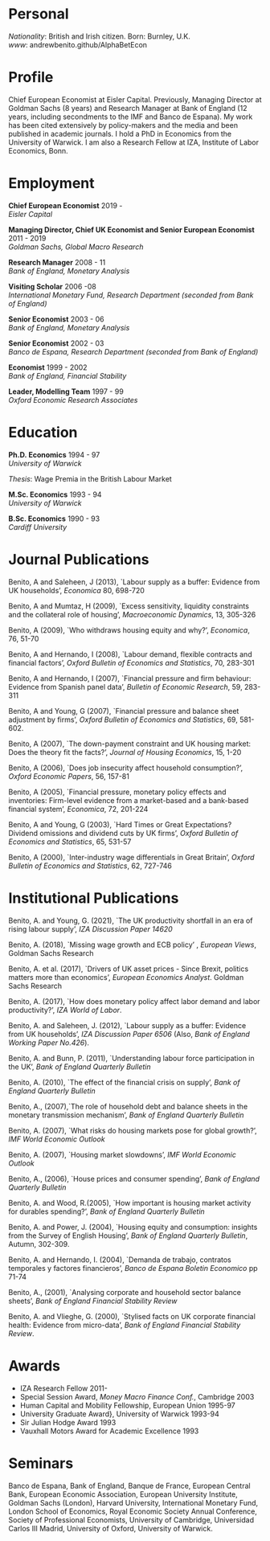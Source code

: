 # Personal
*Nationality*: British and Irish citizen. Born: Burnley, U.K.  
*www*: andrewbenito.github/AlphaBetEcon


# Profile

Chief European Economist at Eisler Capital. Previously, Managing Director at Goldman Sachs (8 years) and Research Manager at Bank of England (12 years, including secondments to the IMF and Banco de Espana). My work has been cited extensively by policy-makers and the media and been published in academic journals. I hold a PhD in Economics from the University of Warwick. I am also a Research Fellow at IZA, Institute of Labor Economics, Bonn.

# Employment 

**Chief European Economist** \hfill 2019 -   
*Eisler Capital*

**Managing Director, Chief UK Economist and Senior European Economist** \hfill 2011 - 2019  
*Goldman Sachs, Global Macro Research*

**Research Manager** \hfill 2008 - 11  
*Bank of England, Monetary Analysis*

**Visiting Scholar** \hfill 2006 -08  
*International Monetary Fund, Research Department (seconded from Bank of England)*

**Senior Economist** \hfill 2003 - 06  
*Bank of England, Monetary Analysis*

**Senior Economist** \hfill 2002 - 03  
*Banco de Espana, Research Department (seconded from Bank of England)*

**Economist** \hfill 1999 - 2002  
*Bank of England, Financial Stability*

**Leader, Modelling Team** \hfill 1997 - 99  
*Oxford Economic Research Associates*

# Education

**Ph.D. Economics** \hfill 1994 - 97  
*University of Warwick*

_Thesis_: Wage Premia in the British Labour Market  

**M.Sc. Economics** \hfill 1993 - 94   
*University of Warwick*

**B.Sc. Economics** \hfill 1990 - 93   
*Cardiff University*

# Journal Publications

Benito, A and Saleheen, J (2013), `Labour supply as a buffer: Evidence from UK households', *Economica* 80, 698-720 

Benito, A and Mumtaz, H (2009), `Excess sensitivity, liquidity constraints and the collateral role of housing', *Macroeconomic Dynamics*, 13, 305-326 

Benito, A (2009), `Who withdraws housing equity and why?', *Economica*, 76, 51-70 

Benito, A and Hernando, I (2008), `Labour demand, flexible contracts and financial factors', *Oxford Bulletin of Economics and Statistics*, 70, 283-301 

Benito, A and Hernando, I (2007), `Financial pressure and firm behaviour: Evidence from Spanish panel data', *Bulletin of Economic Research*, 59, 283-311 

Benito, A and Young, G (2007), `Financial pressure and balance sheet adjustment by firms',
*Oxford Bulletin of Economics and Statistics*, 69, 581-602.

Benito, A (2007), `The down-payment constraint and UK housing market: Does the theory fit the facts?', 
*Journal of Housing Economics*, 15, 1-20 

Benito, A (2006), `Does job insecurity affect household consumption?', *Oxford Economic Papers*, 56, 157-81 

Benito, A (2005), `Financial pressure, monetary policy effects and inventories: Firm-level evidence from a market-based and a bank-based financial system', *Economica*, 72, 201-224 

Benito, A and Young, G (2003), `Hard Times or Great Expectations? Dividend omissions and dividend cuts by UK firms', *Oxford Bulletin of Economics and Statistics*, 65, 531-57 

Benito, A (2000), `Inter-industry wage differentials in Great Britain', *Oxford Bulletin of Economics and Statistics*, 62, 727-746 

# Institutional Publications

Benito, A. and Young, G. (2021), `The UK productivity shortfall in an era of rising labour supply', *IZA Discussion Paper 14620* 

Benito, A. (2018), `Missing wage growth and ECB policy' , *European Views*, Goldman Sachs Research 

Benito, A. et al. (2017), `Drivers of UK asset prices - Since Brexit, politics matters more than economics', *European Economics Analyst*. Goldman Sachs Research

Benito, A. (2017), `How does monetary policy affect labor demand and labor productivity?', *IZA World of Labor*.

Benito, A. and Saleheen, J. (2012), `Labour supply as a buffer: Evidence from UK households',
*IZA Discussion Paper 6506* (Also, *Bank of England Working Paper No.426*). 

Benito, A. and Bunn, P. (2011), `Understanding labour force participation in the UK', *Bank of England Quarterly Bulletin*  

Benito, A. \textit{et al} (2010), `The effect of the financial crisis on supply', *Bank of England Quarterly Bulletin* 

Benito, A., \textit{et al} (2007),`The role of household debt and balance sheets in the monetary transmission mechanism', *Bank of England Quarterly Bulletin*

Benito, A. (2007), `What risks do housing markets pose for global growth?', *IMF World Economic Outlook*

Benito, A. (2007), `Housing market slowdowns', *IMF World Economic Outlook*

Benito, A., \textit{et al} (2006), `House prices and consumer spending', *Bank of England Quarterly Bulletin*

Benito, A. and Wood, R.(2005), `How important is housing market activity for durables spending?', *Bank of England Quarterly Bulletin* 

Benito, A. and Power, J. (2004), `Housing equity and consumption: insights from the Survey of English Housing', *Bank of England Quarterly Bulletin*, Autumn, 302-309. 

Benito, A. and Hernando, I. (2004), `Demanda de trabajo, contratos temporales y factores financieros', *Banco de Espana Boletin Economico* pp 71-74 

Benito, A., \textit{et al} (2001), `Analysing corporate and household sector balance sheets', *Bank of England Financial Stability Review*

Benito, A. and Vlieghe, G. (2000), `Stylised facts on UK corporate financial health: Evidence from micro-data', *Bank of England Financial Stability Review*.


# Awards

- IZA Research Fellow \hfill 2011-
- Special Session Award, *Money Macro Finance Conf.*, Cambridge \hfill 2003
- Human Capital and Mobility Fellowship, European Union \hfill 1995-97
- University Graduate Award}, University of Warwick \hfill 1993-94
- Sir Julian Hodge Award \hfill 1993
- Vauxhall Motors Award for Academic Excellence \hfill 1993

# Seminars

Banco de Espana, Bank of England, Banque de France, European Central Bank, European Economic Association, European University Institute, Goldman Sachs (London), Harvard University, International Monetary Fund, London School of Economics, Royal Economic Society Annual Conference, Society of Professional Economists, University of Cambridge, Universidad Carlos III Madrid, University of Oxford, University of Warwick.
